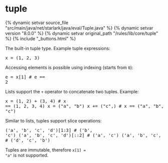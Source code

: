 <html devsite>
<head>
  <meta name="project_path" value="/_project.yaml">
  <meta name="book_path" value="/versions/8.0.0/_book.yaml">
</head>
<body>

<h1 class="page-title" id="modules.tuple">tuple</h1>

{% dynamic setvar source_file "src/main/java/net/starlark/java/eval/Tuple.java" %}
{% dynamic setvar version "8.0.0" %}
{% dynamic setvar original_path "/rules/lib/core/tuple" %}
{% include "_buttons.html" %}
<!-- {% raw %} -->

The built-in tuple type. Example tuple expressions:<br><pre class=language-python>x = (1, 2, 3)</pre>Accessing elements is possible using indexing (starts from <code>0</code>):<br><pre class=language-python>e = x[1]   # e == 2</pre>Lists support the <code>+</code> operator to concatenate two tuples. Example:<br><pre class=language-python>x = (1, 2) + (3, 4)   # x == (1, 2, 3, 4)
x = ("a", "b")
x += ("c",)            # x == ("a", "b", "c")</pre>Similar to lists, tuples support slice operations:<pre class=language-python>('a', 'b', 'c', 'd')[1:3]   # ('b', 'c')
('a', 'b', 'c', 'd')[::2]  # ('a', 'c')
('a', 'b', 'c', 'd')[3:0:-1]  # ('d', 'c', 'b')</pre>Tuples are immutable, therefore <code>x[1] = "a"</code> is not supported.



</body>
</html>

<!-- {% endraw %} -->
